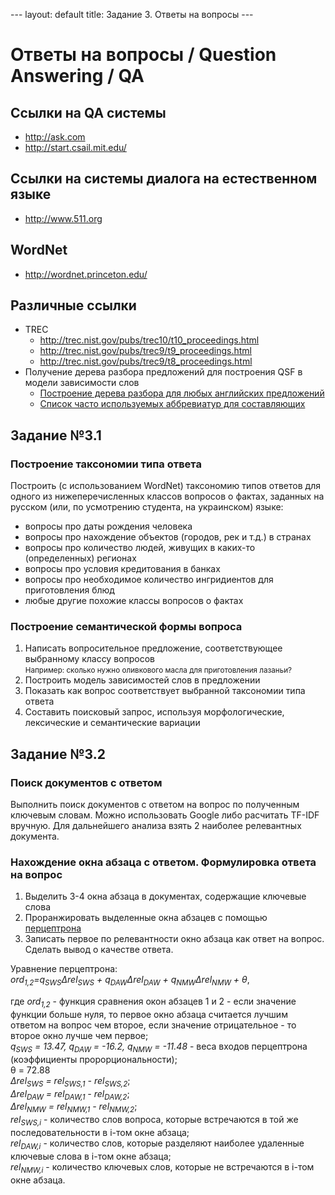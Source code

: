 ---
layout: default
title: Задание 3. Ответы на вопросы
---
= Ответы на вопросы / Question Answering / QA =

== Ссылки на QA системы ==
* http://ask.com
* http://start.csail.mit.edu/

== Ссылки на системы диалога на естественном языке ==
* http://www.511.org

== WordNet ==
* http://wordnet.princeton.edu/

== Различные ссылки ==
* TREC
** http://trec.nist.gov/pubs/trec10/t10_proceedings.html
** http://trec.nist.gov/pubs/trec9/t9_proceedings.html
** http://trec.nist.gov/pubs/trec9/t8_proceedings.html
* Получение дерева разбора предложений для построения QSF в модели зависимости слов
** [http://www.link.cs.cmu.edu/link/submit-sentence-4.html Построение дерева разбора для любых английских предложений]
** [http://www.ling.upenn.edu/hist-corpora/annotation/labels.htm Список часто используемых аббревиатур для составляющих]

== Задание №3.1 ==

=== Построение таксономии типа ответа ===
Построить (с использованием WordNet) таксономию типов ответов для одного из нижеперечисленных классов вопросов о фактах, заданных на русском (или, по усмотрению студента, на украинском) языке:
* вопросы про даты рождения человека
* вопросы про нахождение объектов (городов, рек и т.д.) в странах
* вопросы про количество людей, живущих в каких-то (определенных) регионах
* вопросы про условия кредитования в банках
* вопросы про необходимое количество ингридиентов для приготовления блюд
* любые другие похожие классы вопросов о фактах

=== Построение семантической формы вопроса ===
# Написать вопросительное предложение, соответствующее выбранному классу вопросов<br/><small>Например: сколько нужно оливкового масла для приготовления лазаньи?</small>
# Построить модель зависимостей слов в предложении
# Показать как вопрос соответствует выбранной таксономии типа ответа
# Составить поисковый запрос, используя морфологические, лексические и семантические вариации

== Задание №3.2 ==

=== Поиск документов с ответом ===
Выполнить поиск документов с ответом на вопрос по полученным ключевым словам. Можно использовать Google либо расчитать TF-IDF вручную. Для дальнейшего анализа взять 2 наиболее релевантных документа.

=== Нахождение окна абзаца с ответом. Формулировка ответа на вопрос ===
# Выделить 3-4 окна абзаца в документах, содержащие ключевые слова
# Проранжировать выделенные окна абзацев с помощью [http://ru.wikipedia.org/wiki/Перцептрон перцептрона]
# Записать первое по релевантности окно абзаца как ответ на вопрос. Сделать вывод о качестве ответа.
Уравнение перцептрона:<br/>

<i>ord<sub>1,2</sub>=q<sub>SWS</sub>&Delta;rel<sub>SWS</sub> + q<sub>DAW</sub>&Delta;rel<sub>DAW</sub> + q<sub>NMW</sub>&Delta;rel<sub>NMW</sub> + &theta;</i>,

где ''ord<sub>1,2</sub>'' - функция сравнения окон абзацев 1 и 2 - если значение функции больше нуля, то первое окно абзаца считается лучшим ответом на вопрос чем второе, если значение отрицательное - то второе окно лучше чем первое;<br/>
''q<sub>SWS</sub> = 13.47, q<sub>DAW</sub> = -16.2, q<sub>NMW</sub> = -11.48'' - веса входов перцептрона (коэффициенты пророрциональности);<br/>&theta; = 72.88<br/>
''&Delta;rel<sub>SWS</sub> = rel<sub>SWS,1</sub> - rel<sub>SWS,2</sub>'';<br/>
''&Delta;rel<sub>DAW</sub> = rel<sub>DAW,1</sub> - rel<sub>DAW,2</sub>'';<br/>
''&Delta;rel<sub>NMW</sub> = rel<sub>NMW,1</sub> - rel<sub>NMW,2</sub>'';<br/>
''rel<sub>SWS,i</sub>'' - количество слов вопроса, которые встречаются в той же последовательности в i-том окне абзаца;<br/>
''rel<sub>DAW,i</sub>'' - количество слов, которые разделяют наиболее удаленные ключевые слова в i-том окне абзаца;<br/>
''rel<sub>NMW,i</sub>'' - количество ключевых слов, которые не встречаются в i-том окне абзаца.<br/>
